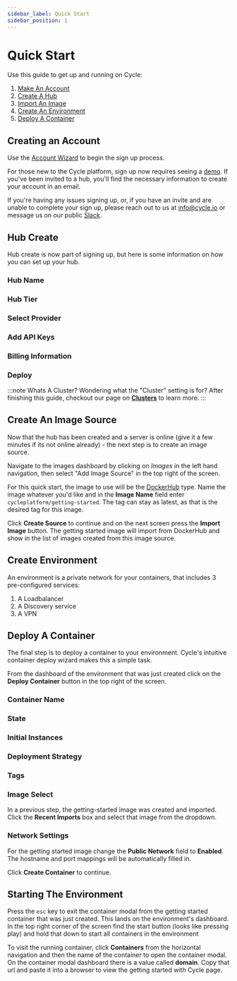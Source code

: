 ```yaml
---
sidebar_label: Quick Start
sidebar_position: 1
---
```



# Quick Start

Use this guide to get up and running on Cycle:

1. [Make An Account](#creating-an-account)
2. [Create A Hub](#hub-create)
3. [Import An Image](#create-an-image-source)
4. [Create An Environment](#create-environment)
5. [Deploy A Container](#deploy-a-container)

## Creating an Account

Use the [Account Wizard](https://signup.cycle.io) to begin the sign up process.

For those new to the Cycle platform, sign up now requires seeing a [demo](https://cycle.io/demo). If you've been invited to a hub, you'll find the necessary information to create your account in an email.

If you're having any issues signing up, or, if you have an invite and are unable to complete your sign up, please reach out to us at info@cycle.io or message us on our public [Slack](https://slack.cycle.io).

## Hub Create

Hub create is now part of signing up, but here is some information on how you can set up your hub.

### Hub Name

<HubName />

### Hub Tier

<HubTier />

### Select Provider

<SelectProvider />

### Add API Keys

<AddApiKeys />

### Billing Information

<BillingInfo />

### Deploy

<Deploy />

:::note Whats A Cluster?
Wondering what the "Cluster" setting is for? After finishing this guide, checkout our page on [**Clusters**](/docs/infrastructure/clusters) to learn more.
:::

## Create An Image Source

Now that the hub has been created and a server is online (give it a few minutes if its not online already) - the next step is to create an image source.

Navigate to the images dashboard by clicking on _Images_ in the left hand navigation, then select "Add Image Source" in the top right of the screen.

For this quick start, the image to use will be the [DockerHub](/docs/images/sources/dockerhub-source) type. Name the image whatever you'd like and in the **Image Name** field enter `cycleplatform/getting-started`. The tag can stay as latest, as that is the desired tag for this image.

Click **Create Source** to continue and on the next screen press the **Import Image** button. The getting started image will import from DockerHub and show in the list of images created from this image source.

## Create Environment

An environment is a private network for your containers, that includes 3 pre-configured services:

1. A Loadbalancer
2. A Discovery service
3. A VPN

<EnvironmentCreate />

## Deploy A Container

The final step is to deploy a container to your environment. Cycle's intuitive container deploy wizard makes this a simple task.

From the dashboard of the environment that was just created click on the **Deploy Container** button in the top right of the screen.

### Container Name

<ContainerName />

### State

<ContainerState />

### Initial Instances

<InitialInstances />

### Deployment Strategy

<DeploymentStrategy />

### Tags

<Tags />

### Image Select

<ImageSelect />

In a previous step, the getting-started image was created and imported. Click the **Recent Imports** box and select that image from the dropdown.

### Network Settings

<NetworkFields />

For the getting started image change the **Public Network** field to **Enabled**. The hostname and port mappings will be automatically filled in.

Click **Create Container** to continue.

## Starting The Environment

Press the `esc` key to exit the container modal from the getting started container that was just created. This lands on the environment's dashboard. In the top right corner of the screen find the start button (looks like pressing play) and hold that down to start all containers in the environment

To visit the running container, click **Containers** from the horizontal navigation and then the name of the container to open the container modal. On the container modal dashboard there is a value called **domain**. Copy that url and paste it into a browser to view the getting started with Cycle page.

<NoteGlobalVsSingleStart />

